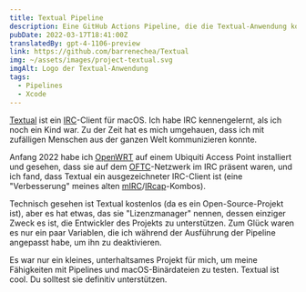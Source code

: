 ```yaml
---
title: Textual Pipeline
description: Eine GitHub Actions Pipeline, die die Textual-Anwendung kompiliert und zusätzlich deren Lizenzmanager deaktiviert.
pubDate: 2022-03-17T18:41:00Z
translatedBy: gpt-4-1106-preview
link: https://github.com/barrenechea/Textual
img: ~/assets/images/project-textual.svg
imgAlt: Logo der Textual-Anwendung
tags:
  - Pipelines
  - Xcode
---
```


[Textual](https://www.codeux.com/textual) ist ein [IRC](https://de.wikipedia.org/wiki/Internet_Relay_Chat)-Client für macOS. Ich habe IRC kennengelernt, als ich noch ein Kind war. Zu der Zeit hat es mich umgehauen, dass ich mit zufälligen Menschen aus der ganzen Welt kommunizieren konnte.

Anfang 2022 habe ich [OpenWRT](https://openwrt.org) auf einem Ubiquiti Access Point installiert und gesehen, dass sie auf dem [OFTC](https://www.oftc.net)-Netzwerk im IRC präsent waren, und ich fand, dass Textual ein ausgezeichneter IRC-Client ist (eine "Verbesserung" meines alten [mIRC](https://www.mirc.com)/[IRcap](https://www.ircap.com)-Kombos).

Technisch gesehen ist Textual kostenlos (da es ein Open-Source-Projekt ist), aber es hat etwas, das sie "Lizenzmanager" nennen, dessen einziger Zweck es ist, die Entwickler des Projekts zu unterstützen. Zum Glück waren es nur ein paar Variablen, die ich während der Ausführung der Pipeline angepasst habe, um ihn zu deaktivieren.

Es war nur ein kleines, unterhaltsames Projekt für mich, um meine Fähigkeiten mit Pipelines und macOS-Binärdateien zu testen. Textual ist cool. Du solltest sie definitiv unterstützen.
